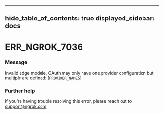 

---
hide_table_of_contents: true
displayed_sidebar: docs
---


# ERR_NGROK_7036

### Message
Invalid edge module, OAuth may only have one provider configuration but multiple are defined: [`PROVIDER_NAMES`].

<ErrorDetails error="err_ngrok_7036" />



### Further help
If you're having trouble resolving this error, please reach out to [support@ngrok.com](mailto:support@ngrok.com?subject=Help%20with%20ERR_NGROK_7036)

